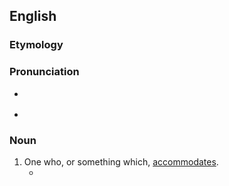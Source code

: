 ==English==

===Etymology===
{{suffix|accomodate|or}}

===Pronunciation===
* {{a|US}} {{IPA|[əˈkɑmədeɪtɚ]}}
* {{a|RP}} {{IPA|[əˈkɒmədeɪtə]}}

===Noun===
{{en-noun}}

# One who, or something which, [[accommodate]]s.
#* {{rfquotek|Warburton}}